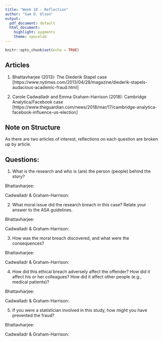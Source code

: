 ```yaml
---
title: "Week 10 - Reflection"
author: "Sam D. Olson"
output:
  pdf_document: default
  html_document:
    highlight: pygments
    theme: spacelab
---
```


```r
knitr::opts_chunk$set(echo = TRUE)
```

## Articles

1. Bhattavharjee (2013): The Diederik Stapel case [https://www.nytimes.com/2013/04/28/magazine/diederik-stapels-audacious-academic-fraud.html]

2. Carole Cadwalladr and Emma Graham-Harrison (2018): Cambridge Analytica/Facebook case [https://www.theguardian.com/news/2018/mar/17/cambridge-analytica-facebook-influence-us-election]

## Note on Structure

As there are two articles of interest, reflections on each question are broken up by article. 

## Questions:

1. What is the research and who is (are) the person (people) behind the story?

Bhattavharjee:

Cadwalladr & Graham-Harrison:

2. What moral issue did the research breach in this case? Relate your answer to the ASA guidelines.

Bhattavharjee:

Cadwalladr & Graham-Harrison:

3. How was the moral breach discovered, and what were the consequences?

Bhattavharjee:

Cadwalladr & Graham-Harrison:

4. How did this ethical breach adversely affect the offender? How did it affect his or her colleagues? How did it affect other people (e.g., medical patients)?

Bhattavharjee:

Cadwalladr & Graham-Harrison:

5. If you were a statistician involved in this study, how might you have prevented the fraud?

Bhattavharjee:

Cadwalladr & Graham-Harrison:
